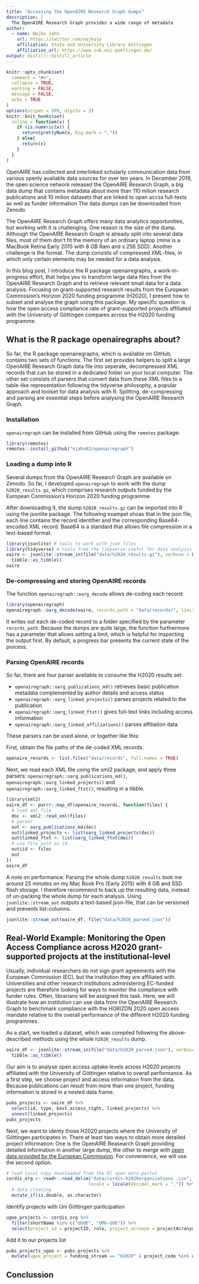 ```yaml
---
title: "Accessing the OpenAIRE Research Graph dumps"
description: | 
  The OpenAIRE Research Graph provides a wide range of metadata
author:
  - name: Najko Jahn 
    url: https://twitter.com/najkoja
    affiliation: State and University Library Göttingen
    affiliation_url: https://www.sub.uni-goettingen.de/
output: distill::distill_article
---
```


```r
knitr::opts_chunk$set(
  comment = "#>",
  collapse = TRUE,
  warning = FALSE,
  message = FALSE,
  echo = TRUE
)
options(scipen = 999, digits = 2)
knitr::knit_hooks$set(
  inline = function(x) {
    if (is.numeric(x)) {
      return(prettyNum(x, big.mark = ","))
    } else{
      return(x)
    }
  }
)
```

OpenAIRE has collected and interlinked scholarly communication data from various openly available data sources for over ten years. In December 2019, the open science network released the OpenAIRE Research Graph, a big data dump that contains metadata about  more than 110 milion research publications and 10 milion datasets that are linked to open accss full-texts as well as funder information The data dumps can be downloaded from Zenodo.

The OpenAIRE Research Graph offers many data analytics opportunities, but working with it is challenging. One reason is the size of the dump. Although the OpenAIRE Research Graph is already split into several data files, most of them don't fit the memory of an ordinary laptop (mine is a MacBook Retina Early 2015 with 8 GB Ram and s 256 SDD). Another challenge is the format. The dump consists of compressed XML-files, in which only certain elements may be needed for a data analysis.

In this blog post, I introduce the R package openairegraphs, a work-in-progress effort, that helps you to transform large data files from the OpenAIRE Research Graph and to retrieve relevant small data for a data analysis. Focusing on grant-supported research results from the European Commission's Horizon 2020 funding programme (H2020), I present how to subset and analyse the graph using this package. My specific question is how the open access compliance rate of grant-supported projects affiliated with the University of Göttingen compares across the H2020 funding programme.

## What is the R package openairegraphs about?

So far, the R package openairegraphs, which is available on GitHub, contains two sets of functions. The first set provides helpers to split a large OpenAIRE Research Graph data file into seperate, decompressed XML records that can be stored in a dedicated folder on your local computer. The other set consists of parsers that convert data from these XML files to a table-like representation following the tidyverse philosophy, a popular approach and toolset for data analysis with R. Splitting, de-compressing and parsing are essential steps before analysing the OpenAIRE Research Graph.

### Installation 

`openairegraph` can be installed from GitHub using the `remotes` package:

```r
library(remotes)
remotes::install_github("njahn82/openairegraph")
```

### Loading a dump into R

Several dumps from the OpenAIRE Research Graph are available on Zenodo. So far, I developed `openairegraph` to work with the dump `h2020_results.gz`, which comprises research outputs funded by the European Commission's Horizon 2020 funding programme.

After downloading it, the dump `h2020_results.gz` can be imported into R using the jsonlite package. The following exampel shoas that in the json file, each line contains the record identifier and the corresponding Base64-encoded XML record. Base64 is a standard that allows file compression in a text-based format.

```r
library(jsonlite) # tools to work with json files
library(tidyverse) # tools from the tidyverse useful for data analysis
oaire <- jsonlite::stream_in(file("data/h2020_results.gz"), verbose = FALSE) %>%
  tibble::as_tibble()
oaire
```

<!--Troughout this blog post, I will use the tidyverse tools to transform and analyse the OpenAIRE Research Graph. The resulting data-frame is therefore represented as a tibble, a central data structure in the tidyverse.-->

### De-compressing and storing OpenAIRE records

The function `openairegraph::oarg_decode`  allows de-coding each record: 

```r
library(openairegraph)
openairegraph::oarg_decode(oaire, records_path = "data/records/", limit = 500, verbose = FALSE)
```

It writes out each de-coded record to a folder specified by the parameter `records_path`. Because the dumps are quite large, the function furthermore has a parameter that allows setting a limit, which is helpful for inspecting the output first. By default, a progress bar presents the current state of the process.

### Parsing OpenAIRE records

So far, there are four parser available to consume the H2020 results set:

- `openairegraph::oarg_publications_md()` retrieves basic publication metadata complemented by author details and access status
- `openairegraph::oarg_linked_projects()` parses projects related to the publication
- `openairegraph::oarg_linked_ftxt()` gives full-text links including access information
- `openairegraph::oarg_linked_affiliations()` parses affiliation data

These parsers can be used alone, or together like this: 

First, obtain the file paths of the de-coded XML records.

```r
openaire_records <- list.files("data/records", full.names = TRUE)
```

Next, we read each XML file using the xml2 package, and apply three parsers: `openairegraph::oarg_publications_md()`, `openairegraph::oarg_linked_projects()` and `openairegraph::oarg_linked_ftxt()`, resulting in a tibble.

```r
library(xml2)
oaire_df <- purrr::map_df(openaire_records, function(files) {
  # load xml file
  doc <- xml2::read_xml(files)
  # parser
  out <- oarg_publications_md(doc)
  out$linked_projects <- list(oarg_linked_projects(doc))
  out$linked_ftxt <- list(oarg_linked_ftxt(doc))
  # use file path as id
  out$id <- files
  out
})
oaire_df
```

A note on performance: Parsing the whole dump `h2020_results` took me around 25 minutes on my Mac Book Pro (Early 2015) with 8 GB and SSD flash storage. I therefore recommend to back up the resulting data, instead of un-packing the whole dump for each analysis. Using `jsonlite::stream_out` outputs a text-based json-file, that can be versioned and prevents list-columns.

```r
jsonlite::stream_out(oaire_df, file("data/h2020_parsed.json"))
```

## Real-World Example: Monitoring the Open Access Compliance across H2020 grant-supported projects at the institutional-level

Usually, individual researchers do not sign grant agreements with the European Commission (EC), but the institution they are affiliated with. Universities and other research institutions administering EC-funded projects are therefore looking for ways to monitor the compliance with funder rules. Often, librarians will be assigned this task. Here, we will illustrate how an institution can use data from the OpenAIRE Research Graph to benchmark compliance with the HORIZON 2020 open access mandate relative to the overall performance of the different H2020 funding programmes.

As a start, we loaded a dataset, which was compiled following the above-described methods using the whole `h2020_results` dump.

```r
oaire_df <- jsonlite::stream_in(file("data/h2020_parsed.json"), verbose = FALSE) %>%
  tibble::as_tibble()
```

Our aim is to analyse open access uptake levels across H2020 projects affiliated with the University of Göttingen relative to overall performance. As a first step, we choose project and access information from the data. Because publications can result from more than one project, funding information is stored in a nested data frame.

```r
pubs_projects <- oaire_df %>%
  select(id, type, best_access_right, linked_projects) %>%
  unnest(linked_projects) 
pubs_projects
```

Next, we want to identy those H2020 projects where the University of Göttingen participates in. There at least two ways to obtain more detailed project information: One is the OpenAIRE Reasearch Graph providing detailed information in another large dump, the other to merge with [open data provided by the European Commission](https://data.europa.eu/euodp/en/data/dataset/cordisH2020projects). For convenience, we will use the second option.

```r
# load local copy downloaded from the EC open data portal
cordis_org <- readr::read_delim("data/cordis-h2020organizations .csv", delim = ";",
                               locale = locale(decimal_mark = ",")) %>%
  # data cleaning
  mutate_if(is.double, as.character) 
```

Identify projects with Uni Göttingen participation

```r
ugoe_projects <- cordis_org %>%
  filter(shortName %in% c("UGOE", "UMG-GOE")) %>% 
  select(project_id = projectID, role, project_acronym = projectAcronym)
```

Add it to our projects list

```r
pubs_projects_ugoe <- pubs_projects %>%
  mutate(ugoe_project = funding_stream == "H2020" & project_code %in% ugoe_projects$project_id)
```


## Conclussion

